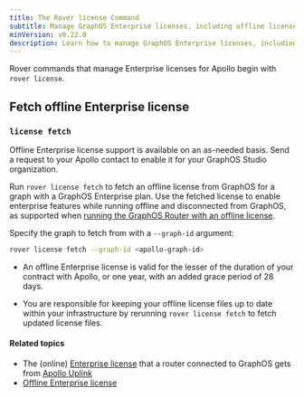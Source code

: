 ```yaml
---
title: The Rover license Command
subtitle: Manage GraphOS Enterprise licenses, including offline licenses 
minVersion: v0.22.0
description: Learn how to manage GraphOS Enterprise licenses, including offline licenses, using the Rover CLI license command.
---
```


Rover commands that manage Enterprise licenses for Apollo begin with `rover license`.

## Fetch offline Enterprise license 

### `license fetch`

<Tip>

Offline Enterprise license support is available on an as-needed basis. Send a request to your Apollo contact to enable it for your GraphOS Studio organization.

</Tip>

Run `rover license fetch` to fetch an offline license from GraphOS for a graph with a GraphOS Enterprise plan. Use the fetched license to enable enterprise features while running offline and disconnected from GraphOS, as supported when [running the GraphOS Router with an offline license](/graphos/routing/license#offline-license).

Specify the graph to fetch from with a `--graph-id` argument: 

```bash
rover license fetch --graph-id <apollo-graph-id>
```

<Note>

* An offline Enterprise license is valid for the lesser of the duration of your contract with Apollo, or one year, with an added grace period of 28 days. 

* You are responsible for keeping your offline license files up to date within your infrastructure by rerunning `rover license fetch` to fetch updated license files.

</Note>

#### Related topics

* The (online) [Enterprise license](/graphos/routing/graphos-features#the-enterprise-license) that a router connected to GraphOS gets from [Apollo Uplink](/federation/managed-federation/uplink/)
* [Offline Enterprise license](/graphos/routing/license#offline-license)
